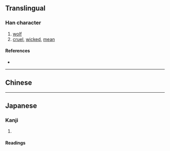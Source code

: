 {{also|豺}}
{{character info/new}}
==Translingual==

===Han character===
{{Han char|rn=94|rad=犬|as=03|sn=6|four=|canj=KHDH|ids=⿰犭才}}

# [[wolf]]
# [[cruel]], [[wicked]], [[mean]]

====References====
* {{Han ref|kx=0706.140|dkj=20248|dj=1119.060|hdz=21333.010|uh=72B2|ud=29362}}

----

==Chinese==

{{zh-see|豺|v}}

----

==Japanese==

===Kanji===
{{ja-kanji|grade=|rs=犬03}}

# {{defn|lang=ja|sort=犬03}}

====Readings====
{{ja-readings
|goon=ぜ
|kanon=さい
|kun=やまいぬ}}